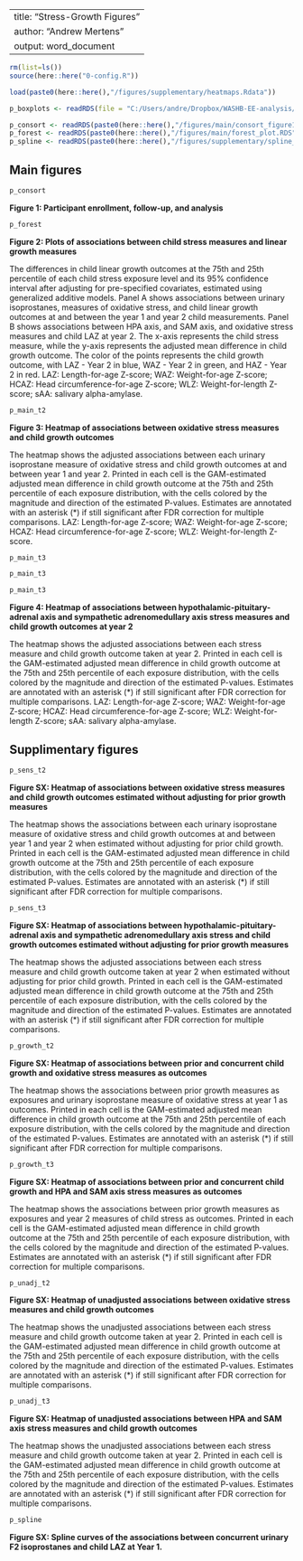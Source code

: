 
---
title: "Stress-Growth Figures"
author: "Andrew Mertens"
output: word_document
---

```r
rm(list=ls())
source(here::here("0-config.R"))

load(paste0(here::here(),"/figures/supplementary/heatmaps.Rdata"))

p_boxplots <- readRDS(file = "C:/Users/andre/Dropbox/WASHB-EE-analysis/WBB-EE-analysis/results/stress-growth-models/figure-objects/boxplot_objects.RDS")

p_consort <- readRDS(paste0(here::here(),"/figures/main/consort_figure1.RDS"))
p_forest <- readRDS(paste0(here::here(),"/figures/main/forest_plot.RDS"))
p_spline <- readRDS(paste0(here::here(),"/figures/supplementary/spline_plot.RDS"))

```

## Main figures 



```r

p_consort 


```

**Figure 1: Participant enrollment, follow-up, and analysis**


```r

p_forest

```

**Figure 2: Plots of associations between child stress measures and linear growth measures**

The differences in child linear growth outcomes at the 75th and 25th percentile of each child stress exposure level and its 95% confidence interval after adjusting for pre-specified covariates, estimated using generalized additive models. Panel A shows associations between urinary isoprostanes, measures of oxidative stress, and child linear growth outcomes at and between the year 1 and year 2 child measurements. Panel B shows associations between HPA axis, and SAM axis, and oxidative stress measures and child LAZ at year 2. The x-axis represents the child stress measure, while the y-axis represents the adjusted mean difference in child growth outcome. The color of the points represents the child growth outcome, with LAZ - Year 2 in blue, WAZ - Year 2 in green, and HAZ - Year 2 in red. LAZ: Length-for-age Z-score; WAZ: Weight-for-age Z-score; HCAZ: Head circumference-for-age Z-score; WLZ: Weight-for-length Z-score;  sAA: salivary alpha-amylase.


```r

p_main_t2

```




**Figure 3: Heatmap of associations between oxidative stress measures and child growth outcomes**

The heatmap shows the adjusted associations between each urinary isoprostane measure of oxidative stress and child growth outcomes at and between year 1 and year 2. Printed in each cell is the GAM-estimated adjusted mean difference in child growth outcome at the 75th and 25th percentile of each exposure distribution, with the cells colored by the magnitude and direction of the estimated P-values. Estimates are annotated with an asterisk (*) if still significant after FDR correction for multiple comparisons. LAZ: Length-for-age Z-score; WAZ: Weight-for-age Z-score; HCAZ: Head circumference-for-age Z-score; WLZ: Weight-for-length Z-score.

```r

p_main_t3

```

```r

p_main_t3

```

```r

p_main_t3

```

**Figure 4: Heatmap of associations between hypothalamic-pituitary-adrenal axis and sympathetic adrenomedullary axis stress measures and child growth outcomes at year 2**

The heatmap shows the adjusted associations between each stress measure and child growth outcome taken at year 2. Printed in each cell is the GAM-estimated adjusted mean difference in child growth outcome at the 75th and 25th percentile of each exposure distribution, with the cells colored by the magnitude and direction of the estimated P-values. Estimates are annotated with an asterisk (*) if still significant after FDR correction for multiple comparisons. LAZ: Length-for-age Z-score; WAZ: Weight-for-age Z-score; HCAZ: Head circumference-for-age Z-score; WLZ: Weight-for-length Z-score; sAA: salivary alpha-amylase.




## Supplimentary figures 

```r

p_sens_t2 


```

**Figure SX: Heatmap of associations between oxidative stress measures and child growth outcomes estimated without adjusting for prior growth measures**

The heatmap shows the associations between each urinary isoprostane measure of oxidative stress and child growth outcomes at and between year 1 and year 2 when estimated without adjusting for prior child growth. Printed in each cell is the GAM-estimated adjusted mean difference in child growth outcome at the 75th and 25th percentile of each exposure distribution, with the cells colored by the magnitude and direction of the estimated P-values. Estimates are annotated with an asterisk (*) if still significant after FDR correction for multiple comparisons. 



```r

p_sens_t3

```

**Figure SX: Heatmap of associations between hypothalamic-pituitary-adrenal axis and sympathetic adrenomedullary axis stress and child growth outcomes estimated without adjusting for prior growth measures**


The heatmap shows the adjusted associations between each stress measure and child growth outcome taken at year 2 when estimated without adjusting for prior child growth. Printed in each cell is the GAM-estimated adjusted mean difference in child growth outcome at the 75th and 25th percentile of each exposure distribution, with the cells colored by the magnitude and direction of the estimated P-values. Estimates are annotated with an asterisk (*) if still significant after FDR correction for multiple comparisons. 



```r

p_growth_t2

```


**Figure SX: Heatmap of associations between prior and concurrent child growth and oxidative stress measures as outcomes**


The heatmap shows the associations between prior growth measures as exposures and urinary isoprostane measure of oxidative stress at year 1 as outcomes. Printed in each cell is the GAM-estimated adjusted mean difference in child growth outcome at the 75th and 25th percentile of each exposure distribution, with the cells colored by the magnitude and direction of the estimated P-values. Estimates are annotated with an asterisk (*) if still significant after FDR correction for multiple comparisons. 








```r

p_growth_t3


```


**Figure SX: Heatmap of associations between prior and concurrent child growth and HPA and SAM axis stress measures as outcomes**

The heatmap shows the associations between prior growth measures as exposures and year 2 measures of child stress as outcomes. Printed in each cell is the GAM-estimated adjusted mean difference in child growth outcome at the 75th and 25th percentile of each exposure distribution, with the cells colored by the magnitude and direction of the estimated P-values. Estimates are annotated with an asterisk (*) if still significant after FDR correction for multiple comparisons. 




```r

p_unadj_t2 


```

**Figure SX: Heatmap of unadjusted associations between oxidative stress measures and child growth outcomes**

The heatmap shows the unadjusted associations between each stress measure and child growth outcome taken at year 2. Printed in each cell is the GAM-estimated adjusted mean difference in child growth outcome at the 75th and 25th percentile of each exposure distribution, with the cells colored by the magnitude and direction of the estimated P-values. Estimates are annotated with an asterisk (*) if still significant after FDR correction for multiple comparisons. 



```r

p_unadj_t3

```

**Figure SX: Heatmap of unadjusted associations between HPA and SAM axis stress measures and child growth outcomes**

The heatmap shows the unadjusted associations between each stress measure and child growth outcome taken at year 2. Printed in each cell is the GAM-estimated adjusted mean difference in child growth outcome at the 75th and 25th percentile of each exposure distribution, with the cells colored by the magnitude and direction of the estimated P-values. Estimates are annotated with an asterisk (*) if still significant after FDR correction for multiple comparisons. 



<!-- # ```{r, echo=F, warning=FALSE, fig.width=6, fig.height=4} -->
<!-- #  -->
<!-- #  -->
<!-- # p_boxplots -->
<!-- #  -->
<!-- # ``` -->
<!-- #  -->
<!-- #  -->
<!-- # **Figure SX: Boxplots of isoprostane concentrations by category of Z-score.** -->
<!-- #  -->
<!-- # NOTE! Consider quantiling isoprostanes and then showing Z-score differences for more matched scales -->



```r


p_spline

```

**Figure SX: Spline curves of the associations between concurrent urinary F2 isoprostanes and child LAZ at Year 1.**

